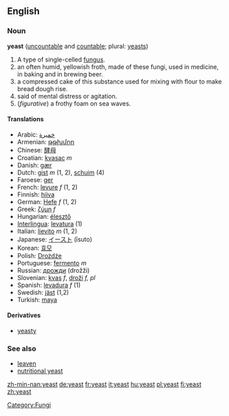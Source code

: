 ==English==
===Noun===
'''yeast''' ([[uncountable]] and [[countable]]; plural: [[yeasts]])

# A type of single-celled [[fungus]].
# an often humid, yellowish froth, made of these fungi, used in medicine, in baking and in brewing beer.
# a compressed cake of this substance used for mixing with flour to make  bread dough rise.
# said of mental distress or agitation. <!--this sounds like an adjective-->
# (''figurative'') a frothy foam on sea waves.

==== Translations ====
*Arabic: [[خميرة]]
*Armenian: [[թթխմոր]]
*Chinese: [[酵母]]
*Croatian: [[kvasac]] ''m''
*Danish: [[gær]]
*Dutch: [[gist]] ''m'' (1, 2), [[schuim]] (4)
*Faroese: [[ger]]
*French: [[levure]] ''f'' (1, 2)
*Finnish: [[hiiva]]
*German: [[Hefe]] ''f'' (1, 2)
*Greek: [[ζύμη]] ''f''
*Hungarian: [[élesztő]]
*[[Interlingua]]: [[levatura]] (1)
*Italian: [[lievito]] ''m'' (1, 2)
*Japanese: [[イースト]] (īsuto)
*Korean: [[효모]]
*Polish: [[Drożdże]]
*Portuguese: [[fermento]] ''m''
*Russian: [[дрожди]] (drožži)
*Slovenian: [[kvas]] ''f'', [[droži]] ''f, pl''
*Spanish: [[levadura]] ''f'' (1)
*Swedish: [[jäst]] (1,2)
*Turkish: [[maya]]

====Derivatives====
*[[yeasty]]

=== See also ===
*[[leaven]]
*[[nutritional yeast]]

[[Category:Fungi]]

[[zh-min-nan:yeast]]
[[de:yeast]]
[[fr:yeast]]
[[it:yeast]]
[[hu:yeast]]
[[pl:yeast]]
[[fi:yeast]]
[[zh:yeast]]